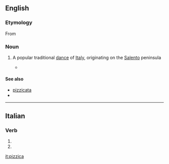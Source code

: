 ==English==

===Etymology===
From {{etyl|it|en}} {{m|it|pizzica}}

===Noun===
{{en-noun|-}}

# {{label|en|music}} A popular traditional [[dance]] of [[Italy]], originating on the [[Salento]] peninsula
#* {{quote-journal|2007|January 19|The New York Times|Pop and Rock Listings|New York Times|url=http://www.nytimes.com/2007/01/19/arts/music/19pop.html
|passage=With strings, accordion, flute and lots of tambourine, it pays particular attention to the '''pizzica''', a galloping six-beat dance related to the tarantella and long used as a faith-healing cure for spider bites.}}

====See also====
* [[pizzicata]]
* {{pedialite}}

----

==Italian==

===Verb===
{{head|it|verb form}}

# {{inflection of|pizzicare||3|s|pres|indc|lang=it}}
# {{inflection of|pizzicare||2|s|impr|lang=it}}

[[it:pizzica]]